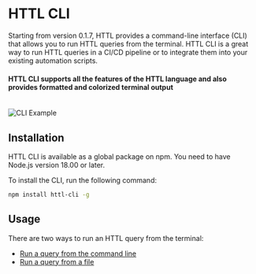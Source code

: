# HTTL CLI
 
Starting from version 0.1.7, HTTL provides a command-line interface (CLI) that allows you to run HTTL queries from the terminal. 
HTTL CLI is a great way to run HTTL queries in a CI/CD pipeline or to integrate them into your existing automation scripts.

#### HTTL CLI supports all the features of the HTTL language and also provides formatted and colorized terminal output
<br />
<img src="/images/cli-example.png" alt="CLI Example" />

## Installation

HTTL CLI is available as a global package on npm. You need to have Node.js version 18.00 or later.

To install the CLI, run the following command:

```bash
npm install httl-cli -g
```

## Usage

There are two ways to run an HTTL query from the terminal:
- [Run a query from the command line](./cli/request)
- [Run a query from a file](./cli/file)
